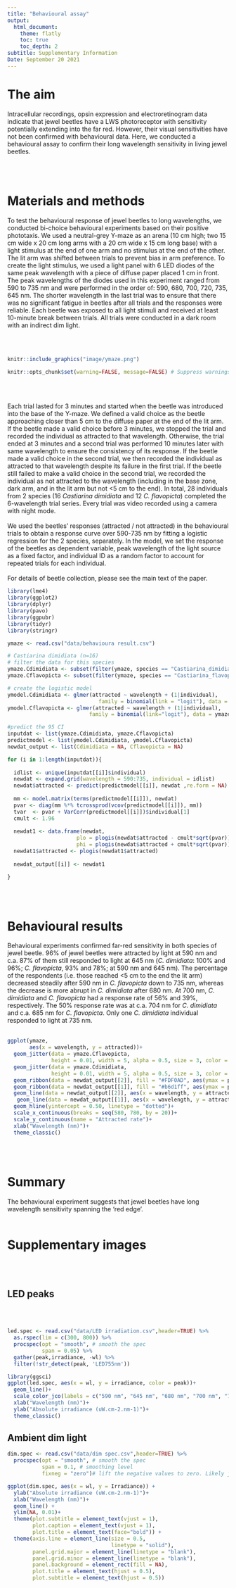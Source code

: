 ```yaml
---
title: "Behavioural assay"
output:
  html_document:
    theme: flatly
    toc: true
    toc_depth: 2
subtitle: Supplementary Information
Date: September 20 2021
---
```

# The aim

Intracellular recordings, opsin expression and electroretinogram data indicate that jewel beetles have a LWS photoreceptor with sensitivity potentially extending into the far red. However, their visual sensitivities have not been confirmed with behavioural data. Here, we conducted a behavioural assay to confirm their long wavelength sensitivity in living jewel beetles.

</br>
</br>

# Materials and methods

To test the behavioural response of jewel beetles to long wavelengths, we conducted bi-choice behavioural experiments based on their positive phototaxis. We used a neutral-grey Y-maze as an arena (10 cm high; two 15 cm wide x 20 cm long arms with a 20 cm wide x 15 cm long base) with a light stimulus at the end of one arm and no stimulus at the end of the other. The lit arm was shifted between trials to prevent bias in arm preference. To create the light stimulus, we used a light panel with 6 LED diodes of the same peak wavelength with a piece of diffuse paper placed 1 cm in front. The peak wavelengths of the diodes used in this experiment ranged from 590 to 735 nm and were performed in the order of: 590, 680, 700, 720, 735, 645 nm. The shorter wavelength in the last trial was to ensure that there was no significant fatigue in beetles after all trials and the responses were reliable. Each beetle was exposed to all light stimuli and received at least 10-minute break between trials. All trials were conducted in a dark room with an indirect dim light.

</br>
</br>

```r
knitr::include_graphics("image/ymaze.png")
```

```r
knitr::opts_chunk$set(warning=FALSE, message=FALSE) # Suppress warnings in the HTML output
```

</br>
</br>

Each trial lasted for 3 minutes and started when the beetle was introduced into the base of the Y-maze. We defined a valid choice as the beetle approaching closer than 5 cm to the diffuse paper at the end of the lit arm. If the beetle made a valid choice before 3 minutes, we stopped the trial and recorded the individual as attracted to that wavelength. Otherwise, the trial ended at 3 minutes and a second trial was performed 10 minutes later with same wavelength to ensure the consistency of its response. If the beetle made a valid choice in the second trial, we then recorded the individual as attracted to that wavelength despite its failure in the first trial. If the beetle still failed to make a valid choice in the second trial, we recorded the individual as not attracted to the wavelength (including in the base zone, dark arm, and in the lit arm but not <5 cm to the end). In total, 28 individuals from 2 species (16 *Castiarina dimidiata* and 12 *C. flavopicta*) completed the 6-wavelength trial series. Every trial was video recorded using a camera with night mode.
</br>
</br>
We used the beetles’ responses (attracted / not attracted) in the behavioural trials to obtain a response curve over 590-735 nm by fitting a logistic regression for the 2 species, separately. In the model, we set the response of the beetles as dependent variable, peak wavelength of the light source as a fixed factor, and individual ID as a random factor to account for repeated trials for each individual.
</br>
</br>
For details of beetle collection, please see the main text of the paper.


```r
library(lme4)
library(ggplot2)
library(dplyr)
library(pavo)
library(ggpubr)
library(tidyr)
library(stringr)
```

```r
ymaze <- read.csv("data/behavioura result.csv")
```



```r
# Castiarina dimidiata (n=16)
# filter the data for this species
ymaze.Cdimidiata <- subset(filter(ymaze, species == "Castiarina_dimidiata" ))
ymaze.Cflavopicta <- subset(filter(ymaze, species == "Castiarina_flavopicta"))

# create the logistic model
ymodel.Cdimidiata <- glmer(attracted ~ wavelength + (1|individual), 
                             family = binomial(link = "logit"), data = ymaze.Cdimidiata)
ymodel.Cflavopicta <- glmer(attracted ~ wavelength + (1|individual), 
                          family = binomial(link="logit"), data = ymaze.Cflavopicta)

#predict the 95 CI
inputdat <- list(ymaze.Cdimidiata, ymaze.Cflavopicta)
predictmodel <- list(ymodel.Cdimidiata, ymodel.Cflavopicta)
newdat_output <- list(Cdimidiata = NA, Cflavopicta = NA)

for (i in 1:length(inputdat)){
  
  idlist <- unique(inputdat[[i]]$individual)
  newdat <- expand.grid(wavelength = 590:735, individual = idlist)
  newdat$attracted <- predict(predictmodel[[i]], newdat ,re.form = NA)
  
  mm <- model.matrix(terms(predictmodel[[i]]), newdat)
  pvar <- diag(mm %*% tcrossprod(vcov(predictmodel[[i]]), mm))
  tvar  <- pvar + VarCorr(predictmodel[[i]])$individual[1]
  cmult <- 1.96
  
  newdat1 <- data.frame(newdat, 
                      plo = plogis(newdat$attracted - cmult*sqrt(pvar)), 
                      phi = plogis(newdat$attracted + cmult*sqrt(pvar))) 
  newdat1$attracted <- plogis(newdat1$attracted)
  
  newdat_output[[i]] <- newdat1

}
```

</br>
</br>

# Behavioural results

Behavioural experiments confirmed far-red sensitivity in both species of jewel beetle. 96% of jewel beetles were attracted by light at 590 nm and c.a. 87% of them still responded to light at 645 nm (*C. dimidiata*: 100% and 96%; *C. flavopicta*, 93% and 78%; at 590 nm and 645 nm). The percentage of the respondents (i.e. those reached <5 cm to the end the lit arm) decreased steadily after 590 nm in *C. flavopicta* down to 735 nm, whereas the decrease is more abrupt in *C. dimidiata* after 680 nm. At 700 nm, *C. dimidiata* and *C. flavopicta* had a response rate of 56% and 39%, respectively. The 50% response rate was at c.a. 704 nm for *C. dimidiata* and c.a. 685 nm for *C. flavopicta*. Only one *C. dimidiata* individual responded to light at 735 nm.
</br>
</br>

```r
ggplot(ymaze, 
       aes(x = wavelength, y = attracted))+
  geom_jitter(data = ymaze.Cflavopicta, 
              height = 0.01, width = 5, alpha = 0.5, size = 3, color = "#ffb700ff")+
  geom_jitter(data = ymaze.Cdimidiata, 
              height = 0.01, width = 5, alpha = 0.5, size = 3, color = "#1c5ab7ff")+
  geom_ribbon(data = newdat_output[[2]], fill = "#FDF0AD", aes(ymax = phi, ymin = plo))+
  geom_ribbon(data = newdat_output[[1]], fill = "#b6d1ff", aes(ymax = phi, ymin = plo))+ 
  geom_line(data = newdat_output[[2]], aes(x = wavelength, y = attracted), color = "#ffb700ff")+
   geom_line(data = newdat_output[[1]], aes(x = wavelength, y = attracted), color = "#1c5ab7ff")+ 
  geom_hline(yintercept = 0.50, linetype = "dotted")+
  scale_x_continuous(breaks = seq(580, 780, by = 20))+
  scale_y_continuous(name = "Attracted rate")+
  xlab("Wavelength (nm)")+
  theme_classic()
```
 
</br>
</br>

# Summary
The behavioural experiment suggests that jewel beetles have long wavelength sensitivity spanning the ‘red edge’.
</br>
</br>

# Supplementary images{.tabset .tabset-fade .tabset-pills}
</br>
</br>

## LED peaks

</br>
</br>

```r
led.spec <- read.csv("data/LED irradiation.csv",header=TRUE) %>%
  as.rspec(lim = c(300, 800)) %>% 
  procspec(opt = "smooth", # smooth the spec
           span = 0.05) %>% 
  gather(peak,irradiance, -wl) %>% 
  filter(!str_detect(peak, 'LED755nm'))

library(ggsci)
ggplot(led.spec, aes(x = wl, y = irradiance, color = peak))+
  geom_line()+
  scale_color_jco(labels = c("590 nm", "645 nm", "680 nm", "700 nm", "720 nm", "735 nm"))+
  xlab("Wavelength (nm)")+
  ylab("Absolute irradiance (uW.cm-2.nm-1)")+
  theme_classic()
```
## Ambient dim light
```r
dim.spec <- read.csv("data/dim spec.csv",header=TRUE) %>%
  procspec(opt = "smooth", # smooth the spec
           span = 0.1, # smoothing level
           fixneg = "zero")# lift the negative values to zero. Likely just noise.

ggplot(dim.spec, aes(x = wl, y = Irradiance)) + 
  ylab("Absolute irradiance (uW.cm-2.nm-1)")+ 
  xlab("Wavelength (nm)")+
  geom_line() + 
  ylim(NA, 0.01)+
  theme(plot.subtitle = element_text(vjust = 1),
        plot.caption = element_text(vjust = 1),
        plot.title = element_text(face="bold")) + 
  theme(axis.line = element_line(size = 0.5, 
                                 linetype = "solid"), 
        panel.grid.major = element_line(linetype = "blank"), 
        panel.grid.minor = element_line(linetype = "blank"), 
        panel.background = element_rect(fill = NA),
        plot.title = element_text(hjust = 0.5),
        plot.subtitle = element_text(hjust = 0.5))
```
